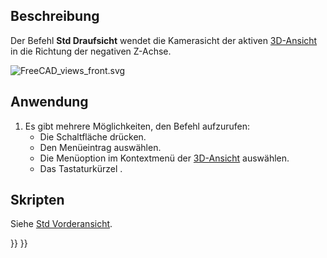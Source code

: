 <languages/>

{{Docnav/de
|[[Std_ViewFront/de|Vorderansicht]]
|[[Std_ViewRight/de|SeitenansichtRechts]]
|[[Std_View_Menu/de|Std Menü Ansicht]]
|IconL=Std_ViewFront.svg
|IconR=Std_ViewRight.svg
|IconC=Freecad.svg
}}

{{GuiCommand/de
|Name=Std ViewTop
|Name/de=Std Draufsicht
|MenuLocation=Ansicht → Standardansichten → Draufsicht
|Workbenches=Alle
|Shortcut={{KEY|2}}
|SeeAlso=[[Std_ViewFront/de|Std Vorderansicht]], [[Std_ViewRight|Std SeitenansichtRechts]]
}}

<span id="Description"></span>
==Beschreibung==

Der Befehl '''Std Draufsicht''' wendet die Kamerasicht der aktiven [[3D_view/de|3D-Ansicht]] in die Richtung der negativen Z-Achse.

[[Image:FreeCAD_views_front.svg]]
{{Caption|der Pfeil 2 zeigt in Richtung der Draufsicht}}

<span id="Usage"></span>
==Anwendung==

# Es gibt mehrere Möglichkeiten, den Befehl aufzurufen:
#* Die Schaltfläche {{Button|[[Image:Std_ViewTop.svg|16px]] [[Std_ViewTop/de|Draufsicht]]}} drücken.
#* Den Menüeintrag {{MenuCommand|Ansicht → Standardansichten → [[Image:Std_ViewTop.svg|16px]] Draufsicht}} auswählen.
#* Die Menüoption {{MenuCommand|Standardansichten → [[Image:Std_ViewTop.svg|16px]] Draufsicht}} im Kontextmenü der [[3D_view/de|3D-Ansicht]] auswählen.
#* Das Tastaturkürzel {{KEY|2}}.

<span id="Scripting"></span>
==Skripten==

Siehe [[Std_ViewFront/de#Skripten|Std Vorderansicht]].


{{Docnav/de
|[[Std_ViewFront/de|Vorderansicht]]
|[[Std_ViewRight/de|SeitenansichtRechts]]
|[[Std_View_Menu/de|Std Menü Ansicht]]
|IconL=Std_ViewFront.svg
|IconR=Std_ViewRight.svg
|IconC=Freecad.svg
}}

{{Std_Base_navi{{#translation:}}}}
{{Userdocnavi{{#translation:}}}}